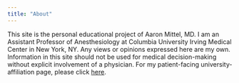 ```yaml
---
title: "About"
---
```


This site is the personal educational project of Aaron Mittel, MD. I am an Assistant Professor of Anesthesiology at Columbia University Irving Medical Center in New York, NY. Any views or opinions expressed here are my own. Information in this site should not be used for medical decision-making without explicit involvement of a physician. For my patient-facing university-affiliation page, please click [here](https://www.anesthesiology.cuimc.columbia.edu/profile/aaron-m-mittel-md).
